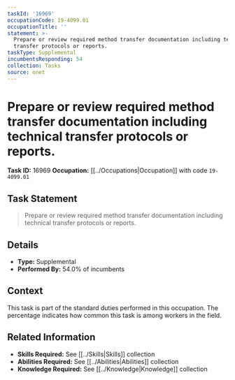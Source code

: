 ```yaml
---
taskId: '16969'
occupationCode: 19-4099.01
occupationTitle: ''
statement: >-
  Prepare or review required method transfer documentation including technical
  transfer protocols or reports.
taskType: Supplemental
incumbentsResponding: 54
collection: Tasks
source: onet
---
```

# Prepare or review required method transfer documentation including technical transfer protocols or reports.

**Task ID:** 16969
**Occupation:** [[../Occupations|Occupation]] with code `19-4099.01`

## Task Statement

> Prepare or review required method transfer documentation including technical transfer protocols or reports.

## Details

- **Type:** Supplemental
- **Performed By:** 54.0% of incumbents

## Context

This task is part of the standard duties performed in this occupation. The percentage indicates how common this task is among workers in the field.

## Related Information

- **Skills Required:** See [[../Skills|Skills]] collection
- **Abilities Required:** See [[../Abilities|Abilities]] collection
- **Knowledge Required:** See [[../Knowledge|Knowledge]] collection
